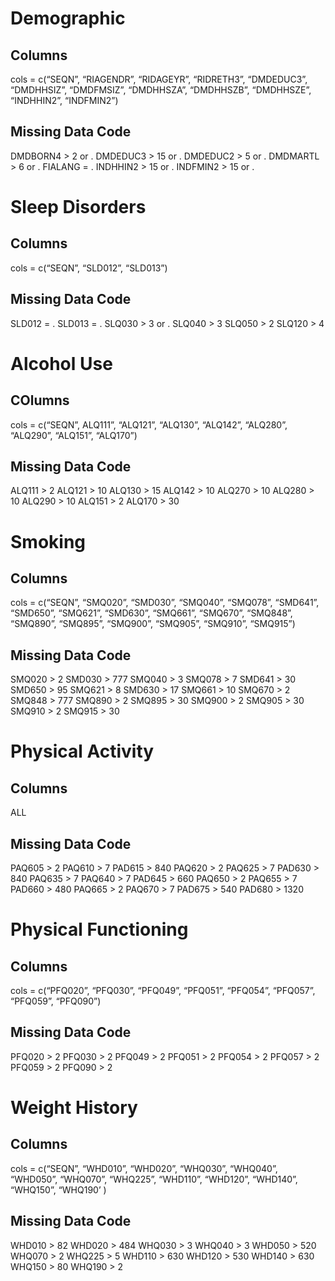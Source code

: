 # Demographic
## Columns
cols = c("SEQN", "RIAGENDR", "RIDAGEYR", "RIDRETH3", "DMDEDUC3 ", "DMDHHSIZ", "DMDFMSIZ", "DMDHHSZA", "DMDHHSZB", "DMDHHSZE", "INDHHIN2", "INDFMIN2")

## Missing Data Code 
DMDBORN4 > 2 or .
DMDEDUC3 > 15 or .
DMDEDUC2 > 5 or .
DMDMARTL > 6 or .
FIALANG = .
INDHHIN2 > 15 or .
INDFMIN2 > 15 or .

# Sleep Disorders
## Columns
cols = c("SEQN", "SLD012", "SLD013")

## Missing Data Code
SLD012 = .
SLD013 = .
SLQ030 > 3 or .
SLQ040 > 3
SLQ050 > 2
SLQ120 > 4

# Alcohol Use
## COlumns
cols = c("SEQN", ALQ111", "ALQ121", "ALQ130", "ALQ142", "ALQ280", "ALQ290", "ALQ151", "ALQ170")

## Missing Data Code
ALQ111 > 2
ALQ121 > 10
ALQ130 > 15
ALQ142 > 10
ALQ270 > 10
ALQ280 > 10
ALQ290 > 10
ALQ151 > 2
ALQ170 > 30

# Smoking
## Columns
cols = c("SEQN", "SMQ020", "SMD030", "SMQ040", "SMQ078", "SMD641", "SMD650", "SMQ621", "SMD630", "SMQ661", "SMQ670", "SMQ848", "SMQ890", "SMQ895", "SMQ900", "SMQ905", "SMQ910", "SMQ915")

## Missing Data Code
SMQ020 > 2
SMD030 > 777
SMQ040 > 3
SMQ078 > 7
SMD641 > 30
SMD650 > 95
SMQ621 > 8
SMD630 > 17
SMQ661 > 10
SMQ670 > 2
SMQ848 > 777
SMQ890 > 2
SMQ895 > 30
SMQ900 > 2
SMQ905 > 30
SMQ910 > 2
SMQ915 > 30


# Physical Activity
## Columns
ALL

## Missing Data Code
PAQ605 > 2
PAQ610 > 7
PAD615 > 840
PAQ620 > 2
PAQ625 > 7
PAD630 > 840
PAQ635 > 7
PAQ640 > 7
PAD645 > 660
PAQ650 > 2
PAQ655 > 7
PAD660 > 480
PAQ665 > 2
PAQ670 > 7
PAD675 > 540
PAD680 > 1320

# Physical Functioning
## Columns
cols = c("PFQ020", "PFQ030", "PFQ049", "PFQ051", "PFQ054", "PFQ057", "PFQ059", "PFQ090")

## Missing Data Code
PFQ020 > 2
PFQ030 > 2
PFQ049 > 2
PFQ051 > 2
PFQ054 > 2
PFQ057 > 2
PFQ059 > 2
PFQ090 > 2

# Weight History
## Columns
cols = c("SEQN", "WHD010", "WHD020", "WHQ030", "WHQ040", "WHD050", "WHQ070", "WHQ225", "WHD110", "WHD120", "WHD140", "WHQ150", "WHQ190'
)

## Missing Data Code
WHD010 > 82
WHD020 > 484
WHQ030 > 3
WHQ040 > 3
WHD050 > 520
WHQ070 > 2
WHQ225 > 5
WHD110 > 630
WHD120 > 530
WHD140 > 630
WHQ150 > 80
WHQ190 > 2

























